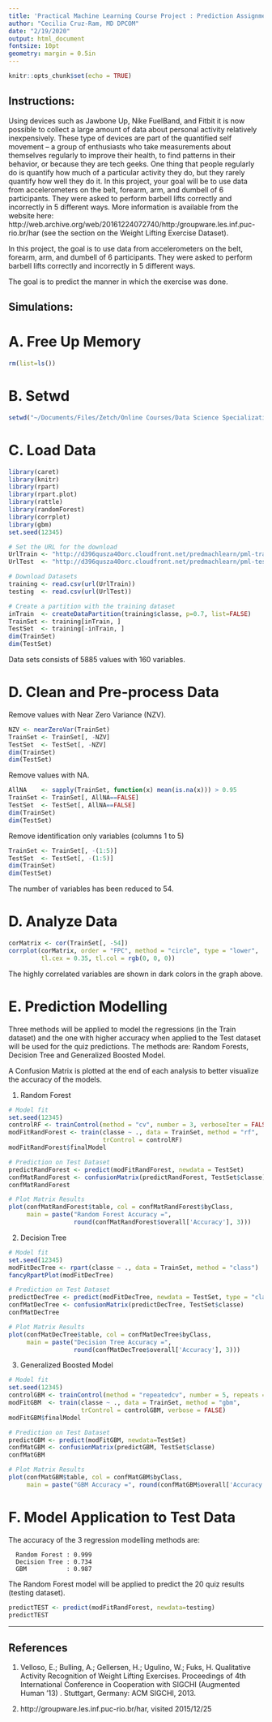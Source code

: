 ```yaml
---
title: 'Practical Machine Learning Course Project : Prediction Assignment'
author: "Cecilia Cruz-Ram, MD DPCOM"
date: "2/19/2020"
output: html_document
fontsize: 10pt
geometry: margin = 0.5in
---
```


```r
knitr::opts_chunk$set(echo = TRUE)
```

## Instructions:

Using devices such as Jawbone Up, Nike FuelBand, and Fitbit it is now possible to collect a large amount of data about personal activity relatively inexpensively. These type of devices are part of the quantified self movement – a group of enthusiasts who take measurements about themselves regularly to improve their health, to find patterns in their behavior, or because they are tech geeks. One thing that people regularly do is quantify how much of a particular activity they do, but they rarely quantify how well they do it. In this project, your goal will be to use data from accelerometers on the belt, forearm, arm, and dumbell of 6 participants. They were asked to perform barbell lifts correctly and incorrectly in 5 different ways. More information is available from the website here: http://web.archive.org/web/20161224072740/http:/groupware.les.inf.puc-rio.br/har (see the section on the Weight Lifting Exercise Dataset).

In this project, the goal is to use data from accelerometers on the belt, forearm, arm, and dumbell of 6 participants. They were asked to perform barbell lifts correctly and incorrectly in 5 different ways. 

The goal is to predict the manner in which the exercise was done.


## Simulations:

# A. Free Up Memory
```r
rm(list=ls())
```

# B. Setwd
```r
setwd("~/Documents/Files/Zetch/Online Courses/Data Science Specialization Feb18/R/Practical Machine Learning")
```

# C. Load Data
```r
library(caret)
library(knitr)
library(rpart)
library(rpart.plot)
library(rattle)
library(randomForest)
library(corrplot)
library(gbm)
set.seed(12345)
```

```r
# Set the URL for the download
UrlTrain <- "http://d396qusza40orc.cloudfront.net/predmachlearn/pml-training.csv"
UrlTest  <- "http://d396qusza40orc.cloudfront.net/predmachlearn/pml-testing.csv"

# Download Datasets
training <- read.csv(url(UrlTrain))
testing  <- read.csv(url(UrlTest))

# Create a partition with the training dataset 
inTrain  <- createDataPartition(training$classe, p=0.7, list=FALSE)
TrainSet <- training[inTrain, ]
TestSet  <- training[-inTrain, ]
dim(TrainSet)
dim(TestSet)
```
   
  Data sets consists of 5885 values with 160 variables.

# D. Clean and Pre-process Data

  Remove values with Near Zero Variance (NZV).
```r
NZV <- nearZeroVar(TrainSet)
TrainSet <- TrainSet[, -NZV]
TestSet  <- TestSet[, -NZV]
dim(TrainSet)
dim(TestSet)
```

  Remove values with NA.
```r
AllNA    <- sapply(TrainSet, function(x) mean(is.na(x))) > 0.95
TrainSet <- TrainSet[, AllNA==FALSE]
TestSet  <- TestSet[, AllNA==FALSE]
dim(TrainSet)
dim(TestSet)
```

   Remove identification only variables (columns 1 to 5)
```r
TrainSet <- TrainSet[, -(1:5)]
TestSet  <- TestSet[, -(1:5)]
dim(TrainSet)
dim(TestSet)
```

   The number of variables has been reduced to 54.

# D. Analyze Data

```r
corMatrix <- cor(TrainSet[, -54])
corrplot(corMatrix, order = "FPC", method = "circle", type = "lower", 
         tl.cex = 0.35, tl.col = rgb(0, 0, 0))
```

The highly correlated variables are shown in dark colors in the graph above. 

# E. Prediction Modelling

   Three methods will be applied to model the regressions (in the Train dataset) and the one with higher accuracy when applied to the Test dataset will be used for the quiz predictions. The methods are: Random Forests, Decision Tree and Generalized Boosted Model.
   
   A Confusion Matrix is plotted at the end of each analysis to better visualize the accuracy of the models.
   
   1) Random Forest
```r
# Model fit
set.seed(12345)
controlRF <- trainControl(method = "cv", number = 3, verboseIter = FALSE)
modFitRandForest <- train(classe ~ ., data = TrainSet, method = "rf",
                          trControl = controlRF)
modFitRandForest$finalModel
```

```r
# Prediction on Test Dataset
predictRandForest <- predict(modFitRandForest, newdata = TestSet)
confMatRandForest <- confusionMatrix(predictRandForest, TestSet$classe)
confMatRandForest
```

```r
# Plot Matrix Results
plot(confMatRandForest$table, col = confMatRandForest$byClass, 
     main = paste("Random Forest Accuracy =",
                  round(confMatRandForest$overall['Accuracy'], 3)))
```

 2) Decision Tree
```r
# Model fit
set.seed(12345)
modFitDecTree <- rpart(classe ~ ., data = TrainSet, method = "class")
fancyRpartPlot(modFitDecTree)
```

```r
# Prediction on Test Dataset
predictDecTree <- predict(modFitDecTree, newdata = TestSet, type = "class")
confMatDecTree <- confusionMatrix(predictDecTree, TestSet$classe)
confMatDecTree
```

```r
# Plot Matrix Results
plot(confMatDecTree$table, col = confMatDecTree$byClass, 
     main = paste("Decision Tree Accuracy =",
                  round(confMatDecTree$overall['Accuracy'], 3)))
```

   3) Generalized Boosted Model
```r
# Model fit
set.seed(12345)
controlGBM <- trainControl(method = "repeatedcv", number = 5, repeats = 1)
modFitGBM  <- train(classe ~ ., data = TrainSet, method = "gbm",
                    trControl = controlGBM, verbose = FALSE)
modFitGBM$finalModel
```

```r
# Prediction on Test Dataset
predictGBM <- predict(modFitGBM, newdata=TestSet)
confMatGBM <- confusionMatrix(predictGBM, TestSet$classe)
confMatGBM
```

```r
# Plot Matrix Results
plot(confMatGBM$table, col = confMatGBM$byClass, 
     main = paste("GBM Accuracy =", round(confMatGBM$overall['Accuracy'], 3)))
```

# F. Model Application to Test Data

   The accuracy of the 3 regression modelling methods are:

      Random Forest : 0.999
      Decision Tree : 0.734
      GBM           : 0.987

   The Random Forest model will be applied to predict the 20 quiz results (testing dataset).
   
```r
predictTEST <- predict(modFitRandForest, newdata=testing)
predictTEST
```

____________________________________

## References

1. Velloso, E.; Bulling, A.; Gellersen, H.; Ugulino, W.; Fuks, H. Qualitative Activity Recognition of Weight Lifting Exercises. Proceedings of 4th International Conference in Cooperation with SIGCHI (Augmented Human '13) . Stuttgart, Germany: ACM SIGCHI, 2013.

2. http://groupware.les.inf.puc-rio.br/har, visited 2015/12/25